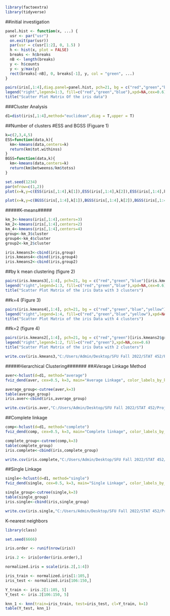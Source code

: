 ```{r}
library(factoextra)
library(tidyverse)
```

##initial investigation
```{r}
panel.hist <- function(x, ...) {
  usr <- par("usr")
  on.exit(par(usr))
  par(usr = c(usr[1:2], 0, 1.5) )
  h <- hist(x, plot = FALSE)
  breaks <- h$breaks
  nB <- length(breaks)
  y <- h$counts
  y <- y/max(y)
  rect(breaks[-nB], 0, breaks[-1], y, col = "green", ...)
}
```

```{r}
pairs(iris[,1:4],diag.panel=panel.hist, pch=21, bg = c("red","green","blue")[iris$V5],oma=c(5,5,6,10))
legend("right",legend=1:3, fill=c("red","green","blue"),xpd=NA,cex=0.6)
title("Scatter Plot Matrix Of the iris data")
```
###Cluster Analysis
```{r}
d1=dist(iris[,1:4],method="euclidean",diag = T,upper = T)
```

##Number of clusters
#ESS and BGSS (Figuare 1)
```{r}
k=c(2,3,4,5)
ESS=function(data,k){
  km<-kmeans(data,centers=k)
  return(km$tot.withinss)
}
BGSS=function(data,k){
  km<-kmeans(data,centers=k)
  return(km$betweenss/km$totss)
}
```
```{r}
set.seed(1234)
par(mfrow=c(1,2))
plot(x=k,y=c(ESS(iris[,1:4],k[1]),ESS(iris[,1:4],k[2]),ESS(iris[,1:4],k[3]),ESS(iris[,1:4],k[4])), main = 'ESS', xlab = 'k', ylab = '',type = 'l',col='red')

plot(x=k,y=c(BGSS(iris[,1:4],k[1]),BGSS(iris[,1:4],k[2]),BGSS(iris[,1:4],k[3]),BGSS(iris[,1:4],k[4])), main = 'BGSS', xlab = 'k', ylab = '',type = 'l',col='blue')
```
#####K-means#####
```{r}
km_3<-kmeans(iris[,1:4],centers=3)
km_2<-kmeans(iris[,1:4],centers=2)
km_4<-kmeans(iris[,1:4],centers=4)
group<-km_3$cluster
group4<-km_4$cluster
group2<-km_2$cluster
```
```{r}
iris.kmeans3<-cbind(iris,group)
iris.kmeans4<-cbind(iris,group4)
iris.kmeans2<-cbind(iris,group2)
```

##by k mean clustering (figure 2)
```{r}
pairs(iris.kmeans3[,1:4], pch=21, bg = c("red","green","blue")[iris.kmeans3$group],oma=c(5,5,6,10))
legend("right",legend=1:3, fill=c("red","green","blue"),xpd=NA,cex=0.6)
title("Scatter Plot Matrix of the iris Data with 3 clusters")
```
##k=4 (Figure 3)
```{r}
pairs(iris.kmeans4[,1:4], pch=21, bg = c("red","green","blue","yellow")[iris.kmeans4$group4],oma=c(5,5,6,10))
legend("right",legend=1:4, fill=c("red","green","blue","yellow"),xpd=NA,cex=0.6)
title("Scatter Plot Matrix of the iris Data with 4 clusters")
```
##k=2 (figure 4)
```{r}
pairs(iris.kmeans2[,1:4], pch=21, bg = c("red","green")[iris.kmeans2$group2],oma=c(5,5,6,10))
legend("right",legend=1:2, fill=c("red","green"),xpd=NA,cex=0.6)
title("Scatter Plot Matrix of the iris Data with 2 clusters")
```

```{r}
write.csv(iris.kmeans3,"C:/Users/Admin/Desktop/SFU Fall 2022/STAT 452/Project 1/iris/iris.kmeans3.csv")
```

#####Hierarchical Clustering#######
##AVerage Linkage Method
```{r}
aver<-hclust(d=d1, method="average")
fviz_dend(aver, cex=0.5, k=3, main="Average Linkage", color_labels_by_k = TRUE, rect=TRUE)
```
```{r}
average_group<-cutree(aver,k=3)
table(average_group)
iris.aver<-cbind(iris,average_group)
```
```{r}
write.csv(iris.aver,"C:/Users/Admin/Desktop/SFU Fall 2022/STAT 452/Project 1/iris/iris.aver.csv")
```
##Complete linkage
```{r}
comp<-hclust(d=d1, method="complete")
fviz_dend(comp, cex=0.5, k=3, main="Complete linkage", color_labels_by_k = TRUE, rect=TRUE)
```
```{r}
complete_group<-cutree(comp,k=3)
table(complete_group)
iris.complete<-cbind(iris,complete_group)
```
```{r}
write.csv(iris.complete,"C:/Users/Admin/Desktop/SFU Fall 2022/STAT 452/Project 1/iris/iris.complete.csv")
```
##Single Linkage
```{r}
single<-hclust(d=d1, method="single")
fviz_dend(single, cex=0.5, k=3, main="Single Linkage", color_labels_by_k = TRUE, rect=TRUE)
```
```{r}
single_group<-cutree(single,k=3)
table(single_group)
iris.single<-cbind(iris,single_group)
```
```{r}
write.csv(iris.single,"C:/Users/Admin/Desktop/SFU Fall 2022/STAT 452/Project 1/iris/iris.single.csv")
```

########### K-nearest neighbors ########
```{r}
library(class)
```

```{r}
set.seed(6666)
```
```{r}
iris.order <- runif(nrow(iris))
```
```{r}
iris.2 <- iris[order(iris.order),]
```


```{r}
normalized.iris = scale(iris.2[,1:4])
```

```{r}
iris_train <- normalized.iris[1:105,]
iris_test <- normalized.iris[106:150,]
```

```{r}
Y_train <- iris.2[1:105, 5]
Y_test <- iris.2[106:150, 5]
```

```{r}
knn_1 <- knn(train=iris_train, test=iris_test, cl=Y_train, k=1)
table(Y_test, knn_1)
```









